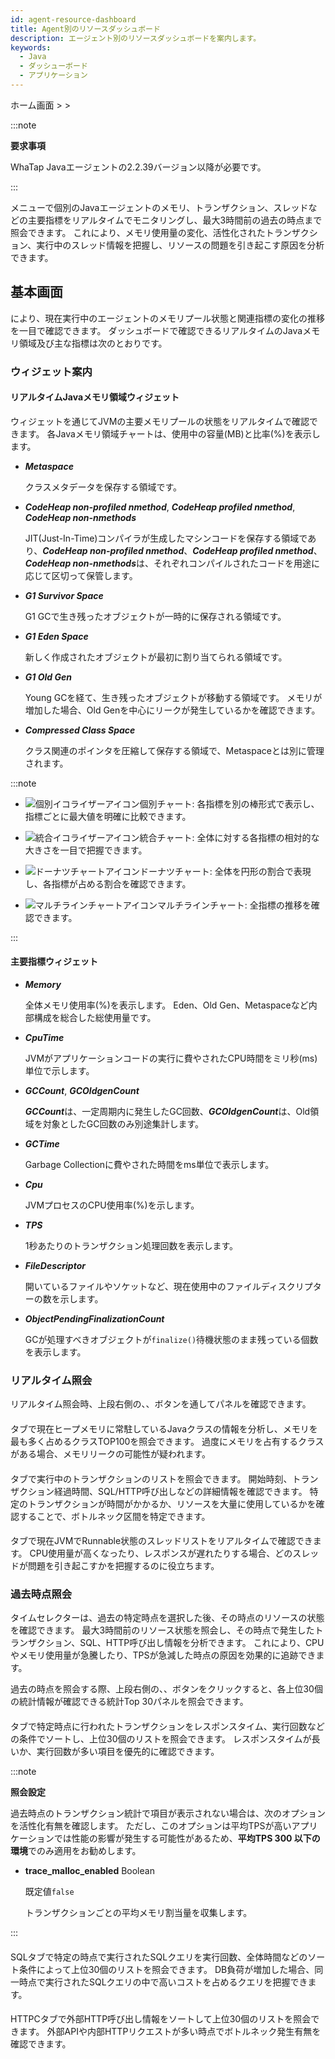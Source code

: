 ```yaml
---
id: agent-resource-dashboard
title: Agent別のリソースダッシュボード
description: エージェント別のリソースダッシュボードを案内します。
keywords:
  - Java
  - ダッシューボード
  - アプリケーション
---
```


ホーム画面 &gt; <Cmdname sid="side_dashboard" className="uitext" /> &gt; <Cmdname sid="side_agentResourceDashboard" className="uitext" />

:::note 

**要求事項**

WhaTap Javaエージェントの2.2.39バージョン以降が必要です。 

:::

<Cmdname sid="side_agentResourceDashboard" className="uitext" />メニューで個別のJavaエージェントのメモリ、トランザクション、スレッドなどの主要指標をリアルタイムでモニタリングし、最大3時間前の過去の時点まで照会できます。 これにより、メモリ使用量の変化、活性化されたトランザクション、実行中のスレッド情報を把握し、リソースの問題を引き起こす原因を分析できます。

<ImgLang img="apm-java-agent-resource-dashboard.png" desc="Agent Resource Dashboard" />

## 基本画面

<Cmdname sid="side_agentResourceDashboard" className="uitext" />により、現在実行中のエージェントのメモリプール状態と関連指標の変化の推移を一目で確認できます。 ダッシュボードで確認できるリアルタイムのJavaメモリ領域及び主な指標は次のとおりです。

### ウィジェット案内

#### リアルタイムJavaメモリ領域ウィジェット

<Cmdname sid="TTL09121" className="uitext" />ウィジェットを通じてJVMの主要メモリプールの状態をリアルタイムで確認できます。 各Javaメモリ領域チャートは、使用中の容量(MB)と比率(%)を表示します。

- ***Metaspace***

  クラスメタデータを保存する領域です。 

- ***CodeHeap non-profiled nmethod***, ***CodeHeap profiled nmethod***, ***CodeHeap non-nmethods***

  JIT(Just-In-Time)コンパイラが生成したマシンコードを保存する領域であり、***CodeHeap non-profiled nmethod***、***CodeHeap profiled nmethod***、***CodeHeap non-nmethods***は、それぞれコンパイルされたコードを用途に応じて区切って保管します。

- ***G1 Survivor Space***

  G1 GCで生き残ったオブジェクトが一時的に保存される領域です。

- ***G1 Eden Space***

  新しく作成されたオブジェクトが最初に割り当てられる領域です。

- ***G1 Old Gen***

  Young GCを経て、生き残ったオブジェクトが移動する領域です。 メモリが増加した場合、Old Genを中心にリークが発生しているかを確認できます。

- ***Compressed Class Space***

  クラス関連のポインタを圧縮して保存する領域で、Metaspaceとは別に管理されます。

:::note 

- ![個別イコライザーアイコン](/img/ic-equalizer-chart.svg)個別チャート: 各指標を別の棒形式で表示し、指標ごとに最大値を明確に比較できます。 

- ![統合イコライザーアイコン](/img/ic-bar-chart.svg)統合チャート: 全体に対する各指標の相対的な大きさを一目で把握できます。

- ![ドーナツチャートアイコン](/img/ic-pie-chart.svg)ドーナツチャート: 全体を円形の割合で表現し、各指標が占める割合を確認できます。 

- ![マルチラインチャートアイコン](/img/ic-multiline-chart2.svg)マルチラインチャート: 全指標の推移を確認できます。 

:::

#### 主要指標ウィジェット

<Columns>
<Column className="text--left width--60">

- ***Memory***

  全体メモリ使用率(%)を表示します。 Eden、Old Gen、Metaspaceなど内部構成を総合した総使用量です。

- ***CpuTime***

  JVMがアプリケーションコードの実行に費やされたCPU時間をミリ秒(ms)単位で示します。 

- ***GCCount***, ***GCOldgenCount***

  ***GCCount***は、一定周期内に発生したGC回数、***GCOldgenCount***は、Old領域を対象としたGC回数のみ別途集計します。

- ***GCTime***

  Garbage Collectionに費やされた時間をms単位で表示します。 

</Column>
<Column className="text--left">

- ***Cpu***

  JVMプロセスのCPU使用率(%)を示します。

- ***TPS***

  1秒あたりのトランザクション処理回数を表示します。 

- ***FileDescriptor***

  開いているファイルやソケットなど、現在使用中のファイルディスクリプターの数を示します。

- ***ObjectPendingFinalizationCount***

  GCが処理すべきオブジェクトが`finalize()`待機状態のまま残っている個数を表示します。 

</Column>
</Columns>

### リアルタイム照会

リアルタイム照会時、上段右側の<Cmdname sid="heap_histogram" className="uitext" />、<Cmdname sid="active_transaction" className="uitext" />、<Cmdname sid="BTN09457" className="uitext" />ボタンを通して<Cmdname sid="TTL09459" className="uitext" />パネルを確認できます。 

<ImgLang img="apm-java-agent-resource-dashboard-resource.png" desc="Agent Resource Dashboard Realtime" />

#### <Cmdname sid="heap_histogram" className="uitext" />

<Cmdname sid="heap_histogram" className="uitext" />タブで現在ヒープメモリに常駐しているJavaクラスの情報を分析し、メモリを最も多く占めるクラスTOP100を照会できます。 過度にメモリを占有するクラスがある場合、メモリリークの可能性が疑われます。

#### <Cmdname sid="active_transaction" className="uitext" />

<Cmdname sid="active_transaction" className="uitext" />タブで実行中のトランザクションのリストを照会できます。 開始時刻、トランザクション経過時間、SQL/HTTP呼び出しなどの詳細情報を確認できます。 特定のトランザクションが時間がかかるか、リソースを大量に使用しているかを確認することで、ボトルネック区間を特定できます。

#### <Cmdname sid="BTN09457" className="uitext" />

<Cmdname sid="BTN09457" className="uitext" />タブで現在JVMでRunnable状態のスレッドリストをリアルタイムで確認できます。 CPU使用量が高くなったり、レスポンスが遅れたりする場合、どのスレッドが問題を引き起こすかを把握するのに役立ちます。

### 過去時点照会

タイムセレクターは、過去の特定時点を選択した後、その時点のリソースの状態を確認できます。 最大3時間前のリソース状態を照会し、その時点で発生したトランザクション、SQL、HTTP呼び出し情報を分析できます。 これにより、CPUやメモリ使用量が急騰したり、TPSが急減した時点の原因を効果的に追跡できます。

<Columns>
<Column className="text--left width--40">
<ImgLang img="apm-java-agent-resource-dashboard-history.png" desc="History Data sc" />
</Column>
<Column className="text--left width--60">
過去の時点を照会する際、上段右側の<Cmdname sid="transaction" className="uitext" />、<Cmdname sid="statistics_sql" className="uitext" />、<Cmdname sid="BTN09458" className="uitext" />ボタンをクリックすると、各上位30個の統計情報が確認できる<UI>統計Top 30</UI>パネルを照会できます。 
</Column>
</Columns>

<ImgLang img="apm-java-agent-resource-dashboard-stat.png" desc="Agent Resource Dashboard History" />

#### <Cmdname sid="transaction_statistics" className="uitext" />

<Cmdname sid="transaction" className="uitext" />タブで特定時点に行われたトランザクションをレスポンスタイム、実行回数などの条件でソートし、上位30個のリストを照会できます。 レスポンスタイムが長いか、実行回数が多い項目を優先的に確認できます。

:::note 

**<Cmdname sid="TTL06975" />照会設定**

過去時点のトランザクション統計で<Cmdname sid="TTL06975" className="uitext" />項目が表示されない場合は、次のオプションを活性化有無を確認します。 ただし、このオプションは平均TPSが高いアプリケーションでは性能の影響が発生する可能性があるため、**平均TPS 300 以下の環境**でのみ適用をお勧めします。

- **trace_malloc_enabled** <span class='type'>Boolean</span>

  既定値`false`

  トランザクションごとの平均メモリ割当量を収集します。

:::

#### <Cmdname sid="statistics_sql" className="uitext" />

<UI>SQL</UI>タブで特定の時点で実行されたSQLクエリを実行回数、全体時間などのソート条件によって上位30個のリストを照会できます。 DB負荷が増加した場合、同一時点で実行されたSQLクエリの中で高いコストを占めるクエリを把握できます。

#### <Cmdname sid="BTN09458" className="uitext" />

<UI>HTTPC</UI>タブで外部HTTP呼び出し情報をソートして上位30個のリストを照会できます。 外部APIや内部HTTPリクエストが多い時点でボトルネック発生有無を確認できます。
